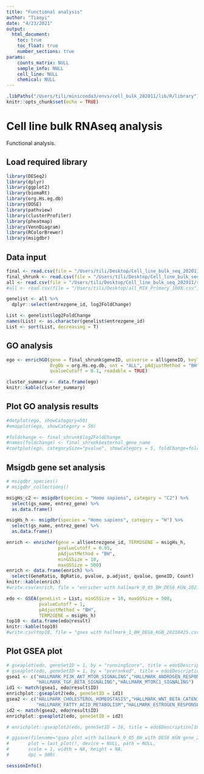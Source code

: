 ```yaml
---
title: "Functional analysis"
author: "Tianyi"
date: "4/23/2021"
output: 
  html_document:
    toc: true
    toc_float: true
    number_sections: true
params:
    counts_matrix: NULL
    sample_info: NULL
    cell_line: NULL
    chemical: NULL 
---
```


```r
.libPaths("/Users/tili/miniconda3/envs/cell_bulk_202011/lib/R/library")
knitr::opts_chunk$set(echo = TRUE)
```

# Cell line bulk RNAseq analysis 

Functional analysis.  

## Load required library

```r
library(DESeq2)
library(dplyr)
library(ggplot2)
library(biomaRt)
library(org.Hs.eg.db)
library(DOSE)
library(pathview)
library(clusterProfiler)
library(pheatmap)
library(VennDiagram)
library(RColorBrewer)
library(msigdbr)
```

## Data input

```r
final <- read.csv(file = "/Users/tili/Desktop/Cell_line_bulk_seq_202011/results/tables/KTZ/sig_0_1_DE_genes_KTZ5_KGN.csv", header = T, sep = ",")
final_shrunk <- read.csv(file = "/Users/tili/Desktop/Cell_line_bulk_seq_202011/results/tables/KTZ/sig_0_1_DE_genes_shrunk_KTZ5_KGN.csv", header = T, sep = ",")
all <- read.csv(file = "/Users/tili/Desktop/Cell_line_bulk_seq_202011/results/tables/KTZ/background_genes_shrunk_KTZ5_KGN.csv", header = T, sep = ",")
#all <- read.csv(file = "/Users/tili/Desktop/all_MIX_Primary_100X.csv", header = T, sep = ",")

genelist <- all %>% 
  dplyr::select(entrezgene_id, log2FoldChange) 

List <- genelist$log2FoldChange
names(List) <- as.character(genelist$entrezgene_id)
List <- sort(List, decreasing = T)
```

## GO analysis

```r
ego <- enrichGO(gene = final_shrunk$geneID, universe = all$geneID, keyType = "ENSEMBL",
                OrgDb = org.Hs.eg.db, ont = "ALL", pAdjustMethod = "BH", 
                qvalueCutoff = 0.1, readable = TRUE)

cluster_summary <- data.frame(ego)
knitr::kable(cluster_summary)

```

## Plot GO analysis results

```r
#dotplot(ego, showCategory=50) 
#emapplot(ego, showCategory = 50)

#foldchange <- final_shrunk$log2FoldChange
#names(foldchange) <- final_shrunk$external_gene_name
#cnetplot(ego, categorySize="pvalue", showCategory = 5, foldChange=foldchange, vertex.label.font=6)
```

## Msigdb gene set analysis

```r
# msigdbr_species()
# msigdbr_collections()

msigHs_c2 <- msigdbr(species = "Homo sapiens", category = "C2") %>%
  select(gs_name, entrez_gene) %>% 
  as.data.frame()

msigHs_h <- msigdbr(species = "Homo sapiens", category = "H") %>%
  select(gs_name, entrez_gene) %>% 
  as.data.frame()

enrich <- enricher(gene = all$entrezgene_id, TERM2GENE = msigHs_h,
                   pvalueCutoff = 0.05,
                   pAdjustMethod = "BH",
                   minGSSize = 10,
                   maxGSSize = 500)
enrich <- data.frame(enrich) %>% 
  select(GeneRatio, BgRatio, pvalue, p.adjust, qvalue, geneID, Count)
knitr::kable(enrich)
#write.csv(enrich, file = "enricher with hallmark_0_05_BH_DES6_KGN_20210425.csv")

edo <- GSEA(geneList = List, minGSSize = 10, maxGSSize = 500,
            pvalueCutoff = 1,
            pAdjustMethod = "BH",
            TERM2GENE = msigHs_h)
top10 <- data.frame(edo@result) 
knitr::kable(top10)
#write.csv(top10, file = "gsea with hallmark_1_BH_DES6_KGN_20210425.csv")
```

## Plot GSEA plot

```r
# gseaplot(edo, geneSetID = 1, by = "runningScore", title = edo$Description[1])
# gseaplot(edo, geneSetID = 1, by = "preranked", title = edo$Description[1])
gsea1 <- c("HALLMARK_PI3K_AKT_MTOR_SIGNALING","HALLMARK_ANDROGEN_RESPONSE",
           "HALLMARK_TGF_BETA_SIGNALING","HALLMARK_MTORC1_SIGNALING")
id1 <- match(gsea1, edo@result$ID)
enrichplot::gseaplot2(edo, geneSetID = id1)
gsea2 <- c("HALLMARK_CHOLESTEROL_HOMEOSTASIS","HALLMARK_WNT_BETA_CATENIN_SIGNALING",
           "HALLMARK_FATTY_ACID_METABOLISM","HALLMARK_ESTROGEN_RESPONSE_EARLY")
id2 <- match(gsea2, edo@result$ID)
enrichplot::gseaplot2(edo, geneSetID = id2)

# enrichplot::gseaplot2(edo, geneSetID = 16, title = edo$Description[16])

# ggsave(filename="gsea plot with hallmark_0_05_BH_with DES6 KGN gene_20210414.jpeg", 
#       plot = last_plot(), device = NULL, path = NULL,
#       scale = 1, width = NA, height = NA, 
#       dpi = 300)
```

```r
sessionInfo()
```

